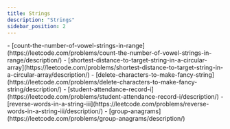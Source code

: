 ```yaml
---
title: Strings
description: "Strings"
sidebar_position: 2
---
```



<Tabs>
  <TabItem value={"Easy"}>
    - [count-the-number-of-vowel-strings-in-range](https://leetcode.com/problems/count-the-number-of-vowel-strings-in-range/description/)
    - [shortest-distance-to-target-string-in-a-circular-array](https://leetcode.com/problems/shortest-distance-to-target-string-in-a-circular-array/description/)
    - [delete-characters-to-make-fancy-string](https://leetcode.com/problems/delete-characters-to-make-fancy-string/description/) 
    - [student-attendance-record-i](https://leetcode.com/problems/student-attendance-record-i/description/)
    - [reverse-words-in-a-string-iii](https://leetcode.com/problems/reverse-words-in-a-string-iii/description/)
  </TabItem>
  <TabItem value={"Medium"}>
    - [group-anagrams](https://leetcode.com/problems/group-anagrams/description/)
  </TabItem>
  <TabItem value={"Hard"}>
  </TabItem>
</Tabs>

